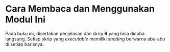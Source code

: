 # Cara Membaca dan Menggunakan Modul Ini {.unnumbered}

Pada buku ini, disertakan penjelasan dan skrip __R__ yang bisa dicoba langsung. Setiap skrip yang _executable_ memiliki _shading_ berwarna abu-abu di setiap barisnya.